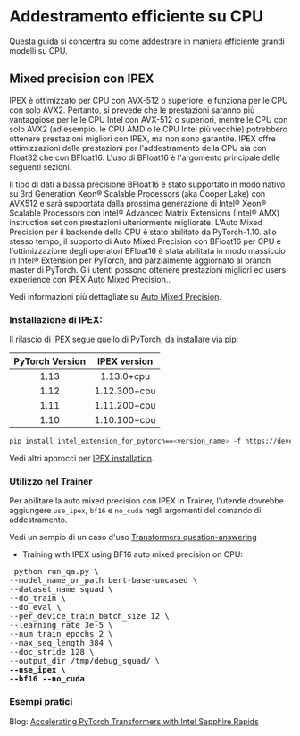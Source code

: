 <!--Copyright 2022 The HuggingFace Team. All rights reserved.

Licensed under the Apache License, Version 2.0 (the "License"); you may not use this file except in compliance with
the License. You may obtain a copy of the License at

http://www.apache.org/licenses/LICENSE-2.0

Unless required by applicable law or agreed to in writing, software distributed under the License is distributed on
an "AS IS" BASIS, WITHOUT WARRANTIES OR CONDITIONS OF ANY KIND, either express or implied. See the License for the
-->

# Addestramento efficiente su CPU

Questa guida si concentra su come addestrare in maniera efficiente grandi modelli su CPU.

## Mixed precision con IPEX

IPEX è ottimizzato per CPU con AVX-512 o superiore, e funziona per le CPU con solo AVX2. Pertanto, si prevede che le prestazioni saranno più vantaggiose per le le CPU Intel con AVX-512 o superiori, mentre le CPU con solo AVX2 (ad esempio, le CPU AMD o le CPU Intel più vecchie) potrebbero ottenere prestazioni migliori con IPEX, ma non sono garantite. IPEX offre ottimizzazioni delle prestazioni per l'addestramento della CPU sia con Float32 che con BFloat16. L'uso di BFloat16 è l'argomento principale delle seguenti sezioni.

Il tipo di dati a bassa precisione BFloat16 è stato supportato in modo nativo su 3rd Generation Xeon® Scalable Processors (aka Cooper Lake) con AVX512 e sarà supportata dalla prossima generazione di Intel® Xeon® Scalable Processors con Intel® Advanced Matrix Extensions (Intel® AMX) instruction set con prestazioni ulteriormente migliorate. L'Auto Mixed Precision per il backende della CPU è stato abilitato da PyTorch-1.10. allo stesso tempo, il supporto di Auto Mixed Precision con BFloat16 per CPU e l'ottimizzazione degli operatori BFloat16 è stata abilitata in modo massiccio in Intel® Extension per PyTorch, and parzialmente aggiornato al branch master di PyTorch. Gli utenti possono ottenere prestazioni migliori ed users experience con IPEX Auto Mixed Precision..

Vedi informazioni più dettagliate su [Auto Mixed Precision](https://intel.github.io/intel-extension-for-pytorch/cpu/latest/tutorials/features/amp.html).

### Installazione di IPEX:

Il rilascio di IPEX segue quello di PyTorch, da installare via pip:

| PyTorch Version   | IPEX version   |
| :---------------: | :----------:   |
| 1.13              |  1.13.0+cpu    |
| 1.12              |  1.12.300+cpu  |
| 1.11              |  1.11.200+cpu  |
| 1.10              |  1.10.100+cpu  |

```bash
pip install intel_extension_for_pytorch==<version_name> -f https://developer.intel.com/ipex-whl-stable-cpu
```

Vedi altri approcci per [IPEX installation](https://intel.github.io/intel-extension-for-pytorch/cpu/latest/tutorials/installation.html).

### Utilizzo nel Trainer

Per abilitare la auto mixed precision con IPEX in Trainer, l'utende dovrebbe aggiungere `use_ipex`, `bf16` e `no_cuda` negli argomenti del comando di addestramento.

Vedi un sempio di un caso d'uso [Transformers question-answering](https://github.com/huggingface/transformers/tree/main/examples/pytorch/question-answering)

- Training with IPEX using BF16 auto mixed precision on CPU:

<pre> python run_qa.py \
--model_name_or_path bert-base-uncased \
--dataset_name squad \
--do_train \
--do_eval \
--per_device_train_batch_size 12 \
--learning_rate 3e-5 \
--num_train_epochs 2 \
--max_seq_length 384 \
--doc_stride 128 \
--output_dir /tmp/debug_squad/ \
<b>--use_ipex \</b>
<b>--bf16 --no_cuda</b></pre> 

### Esempi pratici

Blog: [Accelerating PyTorch Transformers with Intel Sapphire Rapids](https://huggingface.co/blog/intel-sapphire-rapids)
